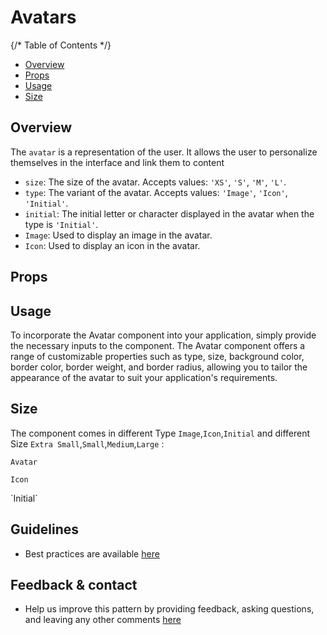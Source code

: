 
<Meta of={AvatarStories} />

# Avatars

{/* Table of Contents */}

- [Overview](#overview)
- [Props](#props)
- [Usage](#usage)
- [Size](#variants)

## Overview

The `avatar` is a representation of the user. It allows the user to personalize themselves in the interface and link them to content

- `size`: The size of the avatar. Accepts values: `'XS'`, `'S'`, `'M'`, `'L'`.
- `type`: The variant of the avatar. Accepts values: `'Image'`, `'Icon'`, `'Initial'`.
- `initial`: The initial letter or character displayed in the avatar when the type is `'Initial'`.
- `Image`: Used to display an image in the avatar. 
- `Icon`: Used to display an icon in the avatar.




<Canvas>
  <Story of={AvatarStories.Default} />
</Canvas>

## Props

<Controls />


## Usage
To incorporate the Avatar component into your application, simply provide the necessary inputs to the component. The Avatar component offers a range of customizable properties such as type, size, background color, border color, border weight, and border radius, allowing you to tailor the appearance of the avatar to suit your application's requirements.

## Size

The component comes in different Type `Image`,`Icon`,`Initial`  and different Size `Extra Small`,`Small`,`Medium`,`Large` :

`Avatar`

<Canvas>
  <Story of={AvatarStories.ImageXS} />
  <Story of={AvatarStories.ImageS} />
  <Story of={AvatarStories.ImageM} />
  <Story of={AvatarStories.ImageL} />

</Canvas>

 `Icon`

<Canvas>
  <Story of={AvatarStories.IconXS} />
  <Story of={AvatarStories.IconS} />
  <Story of={AvatarStories.IconM} />
  <Story of={AvatarStories.IconL} />
</Canvas>
`Initial`
<Canvas>
  <Story of={AvatarStories.InitialXS} />
  <Story of={AvatarStories.InitialS} />
  <Story of={AvatarStories.InitialM} />
  <Story of={AvatarStories.InitialL} />
</Canvas>


## Guidelines

- Best practices are available [here](https://zeroheight.com/9b39bb2a0/p/812a2f-avatar/b/964f27)

## Feedback & contact

- Help us improve this pattern by providing feedback, asking questions, and leaving any other comments [here](https://github.com/bouygues-construction/design-system-bycn/issues/new)

